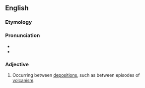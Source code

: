 ==English==

===Etymology===
{{prefix|en|inter|depositional}}

===Pronunciation===
* {{IPA|en|/ɪntɚˌdɛpəˈzɪʃənəl/}}
* {{hyph|en|in|ter|dep|o|si|tion|al}}

===Adjective===
{{en-adj|-}}

# {{lb|en|geology}} Occurring between [[deposition]]s, such as between episodes of [[volcanism]].